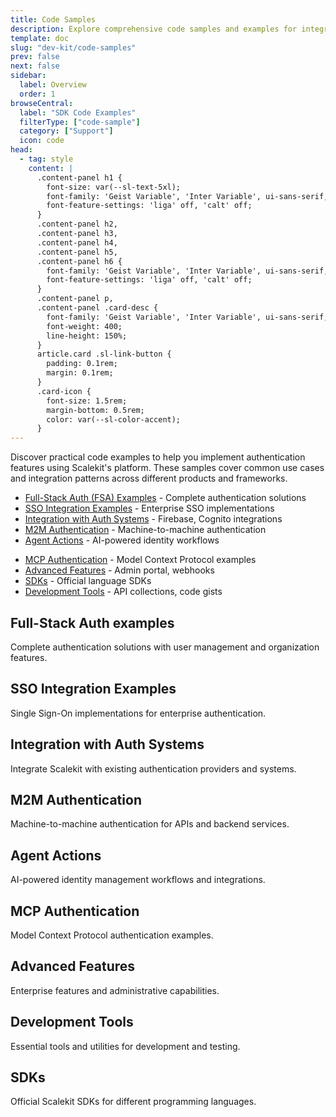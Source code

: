 ```yaml
---
title: Code Samples
description: Explore comprehensive code samples and examples for integrating with Scalekit's authentication platform across different programming languages and frameworks.
template: doc
slug: "dev-kit/code-samples"
prev: false
next: false
sidebar:
  label: Overview
  order: 1
browseCentral:
  label: "SDK Code Examples"
  filterType: ["code-sample"]
  category: ["Support"]
  icon: code
head:
  - tag: style
    content: |
      .content-panel h1 {
        font-size: var(--sl-text-5xl);
        font-family: 'Geist Variable', 'Inter Variable', ui-sans-serif, system-ui, Roboto, Arial, sans-serif;
        font-feature-settings: 'liga' off, 'calt' off;
      }
      .content-panel h2,
      .content-panel h3,
      .content-panel h4,
      .content-panel h5,
      .content-panel h6 {
        font-family: 'Geist Variable', 'Inter Variable', ui-sans-serif, system-ui, Roboto, Arial, sans-serif;
        font-feature-settings: 'liga' off, 'calt' off;
      }
      .content-panel p,
      .content-panel .card-desc {
        font-family: 'Geist Variable', 'Inter Variable', ui-sans-serif, system-ui, Roboto, Arial, sans-serif;
        font-weight: 400;
        line-height: 150%;
      }
      article.card .sl-link-button {
        padding: 0.1rem;
        margin: 0.1rem;
      }
      .card-icon {
        font-size: 1.5rem;
        margin-bottom: 0.5rem;
        color: var(--sl-color-accent);
      }
---
```



Discover practical code examples to help you implement authentication features using Scalekit's platform. These samples cover common use cases and integration patterns across different products and frameworks.

<CardGrid>
<SimpleList>

- [Full-Stack Auth (FSA) Examples](#full-stack-auth-examples) - Complete authentication solutions
- [SSO Integration Examples](#sso-integration-examples) - Enterprise SSO implementations
- [Integration with Auth Systems](#integration-with-auth-systems) - Firebase, Cognito integrations
- [M2M Authentication](#m2m-authentication) - Machine-to-machine authentication
- [Agent Actions](#agent-actions) - AI-powered identity workflows

</SimpleList>
<SimpleList>

- [MCP Authentication](#mcp-authentication) - Model Context Protocol examples
- [Advanced Features](#advanced-features) - Admin portal, webhooks
- [SDKs](#sdks) - Official language SDKs
- [Development Tools](#development-tools) - API collections, code gists

</SimpleList>
</CardGrid>

## Full-Stack Auth examples

Complete authentication solutions with user management and organization features.

<CardGrid>
<LinkCard
  title="Next.js Full-Stack Auth"
  description="Complete React authentication flow with hosted login and session management"
  href="https://github.com/scalekit-inc/nextjs-example-apps/tree/main/full-stack-auth"
  target="_blank"
/>

<LinkCard
  title="Next.js Demo Application"
  description="Comprehensive Next.js demo showcasing Scalekit authentication features"
  href="https://github.com/scalekit-developers/scalekit-nextjs-demo"
  target="_blank"
/>

<LinkCard
  title="Express.js Example"
  description="Node.js authentication with session management and middleware"
  href="https://github.com/scalekit-developers/scalekit-express-example"
  target="_blank"
/>

<LinkCard
  title="Spring Boot Example"
  description="Java enterprise authentication with Spring Security integration"
  href="https://github.com/scalekit-developers/scalekit-springboot-example"
  target="_blank"
/>

<LinkCard
  title="FastAPI Example"
  description="Python async authentication with modern API patterns"
  href="https://github.com/scalekit-developers/scalekit-fastapi-example"
  target="_blank"
/>

<LinkCard
  title="Go Example Application"
  description="Lightweight authentication server with Gin framework"
  href="https://github.com/scalekit-developers/scalekit-go-example"
  target="_blank"
/>
</CardGrid>

## SSO Integration Examples

Single Sign-On implementations for enterprise authentication.

<CardGrid>
<LinkCard
  title="Express.js SSO Demo"
  description="Single Sign-On implementation using Express.js"
  href="https://github.com/scalekit-inc/nodejs-example-apps/tree/main/sso-express-example"
  target="_blank"
/>

<LinkCard
  title="SSO Migrations Example"
  description="Guide for handling SSO migrations and authentication system transitions"
  href="https://github.com/scalekit-inc/nodejs-example-apps/tree/main/sso-migrations-express-example"
  target="_blank"
/>

<LinkCard
  title="Express.js Login Box"
  description="Authentication example using Express.js with login box implementation"
  href="https://github.com/scalekit-inc/nodejs-example-apps/tree/main/expressjs-loginbox-authn"
  target="_blank"
/>

<LinkCard
  title="Managed Login Box Demo"
  description="Express.js app with Scalekit hosted authentication UI"
  href="https://github.com/scalekit-developers/managed-loginbox-expressjs-demo"
  target="_blank"
/>

<LinkCard
  title="OIDC, SAML & SCIM Examples"
  description="Python integration patterns for Google, Okta and other providers"
  href="https://github.com/scalekit-developers/oidc-saml-scim-examples"
  target="_blank"
/>

<LinkCard
  title=".NET Core Examples"
  description=".NET Core SAML and OIDC implementation samples"
  href="https://github.com/scalekit-inc/dotnet-example-apps"
  target="_blank"
/>
</CardGrid>

## Integration with Auth Systems

Integrate Scalekit with existing authentication providers and systems.

<CardGrid>
<LinkCard
  title="Firebase Integration"
  description="Firebase authentication integration with Scalekit SSO"
  href="https://github.com/scalekit-inc/scalekit-firebase-sso"
  target="_blank"
/>

<LinkCard
  title="Firebase Example (Node.js)"
  description="Node.js Firebase integration example"
  href="https://github.com/scalekit-inc/nodejs-example-apps/tree/main/firebase-example"
  target="_blank"
/>

<LinkCard
  title="AWS Cognito Integration"
  description="AWS Cognito SSO integration with OpenID Connect"
  href="https://github.com/scalekit-inc/scalekit-cognito-sso"
  target="_blank"
/>

<LinkCard
  title="Cognito with Next.js"
  description="AWS Cognito with Scalekit SSO using Next.js and OIDC protocol"
  href="https://github.com/scalekit-inc/nextjs-example-apps/tree/main/cognito-scalekit"
  target="_blank"
/>
</CardGrid>

## M2M Authentication

Machine-to-machine authentication for APIs and backend services.

<CardGrid>
<LinkCard
  title="M2M Code Samples"
  description="Essential code snippets for machine-to-machine authentication"
  href="https://github.com/scalekit-inc/gists/tree/main/m2m"
  target="_blank"
/>
</CardGrid>

## Agent Actions

AI-powered identity management workflows and integrations.

<CardGrid>

<LinkCard
  title="LangChain Integration"
  description="Agent Connect integration with LangChain for AI workflows"
  href="https://github.com/scalekit-inc/sample-langchain-agent"
  target="_blank"
/>

<LinkCard
  title="Google ADK Integration"
  description="Google ADK agent integration with Scalekit"
  href="https://github.com/scalekit-inc/google-adk-agent-example"
  target="_blank"
/>

  <LinkCard
    title="Direct Integration"
    description="Direct integration examples for Scalekit Agent Actions"
    href="https://github.com/scalekit-inc/python-connect-demos/tree/main/direct"
    target="_blank"
  />
</CardGrid>

## MCP Authentication

Model Context Protocol authentication examples.

<CardGrid>
<LinkCard
  title="MCP Auth Demos"
  description="Model Context Protocol authentication examples and patterns"
  href="https://github.com/scalekit-inc/mcp-auth-demos"
  target="_blank"
/>
</CardGrid>

## Advanced Features

Enterprise features and administrative capabilities.

<CardGrid>
<LinkCard
  title="Admin Portal Embedding"
  description="OAuth 2.0 client credentials flow with embedded admin portal"
  href="https://github.com/scalekit-inc/nodejs-example-apps/tree/main/embed-admin-portal-sample"
  target="_blank"
/>

<LinkCard
  title="Webhook Events"
  description="Setting up webhook endpoints and processing ScaleKit user events"
  href="https://github.com/scalekit-inc/nextjs-example-apps/tree/main/webhook-events"
  target="_blank"
/>
</CardGrid>

## Development Tools

Essential tools and utilities for development and testing.

<CardGrid>
<LinkCard
  title="Code Gists Collection"
  description="Essential code snippets for building applications with Scalekit API"
  href="https://github.com/scalekit-inc/gists"
  target="_blank"
/>

<LinkCard
  title="API Collections"
  description="Postman and Bruno API testing collections for development"
  href="https://github.com/scalekit-inc/api-collections"
  target="_blank"
/>

</CardGrid>


## SDKs

Official Scalekit SDKs for different programming languages.

<CardGrid>
<LinkCard
  title="Node.js SDK"
  description="TypeScript/JavaScript SDK for SAML and OIDC Single Sign-On"
  href="https://github.com/scalekit-inc/scalekit-sdk-node"
  target="_blank"
/>

<LinkCard
  title="Python SDK"
  description="Python SDK with FastAPI, Django, and Flask integration support"
  href="https://github.com/scalekit-inc/scalekit-sdk-python"
  target="_blank"
/>

<LinkCard
  title="Java SDK"
  description="Java SDK for enterprise authentication with Spring Boot integration"
  href="https://github.com/scalekit-inc/scalekit-sdk-java"
  target="_blank"
/>

<LinkCard
  title="Go SDK"
  description="Go SDK for SAML and OIDC Single Sign-On integration"
  href="https://github.com/scalekit-inc/scalekit-sdk-go"
  target="_blank"
/>
</CardGrid>